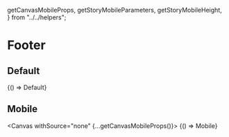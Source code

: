 
  getCanvasMobileProps,
  getStoryMobileParameters,
  getStoryMobileHeight,
} from "../../helpers";


<Meta title="Components/Footer" />

# Footer

## Default

<Canvas withSource="close">
  <Story name="Default" parameters={{ chromatic: { delay: 3000 } }}>
    {() => Default}
  </Story>
</Canvas>

## Mobile

<Canvas withSource="none" {...getCanvasMobileProps()}>
  <Story name="Mobile" parameters={getStoryMobileParameters()} height={getStoryMobileHeight()}>
    {() => Mobile}
  </Story>
</Canvas>
